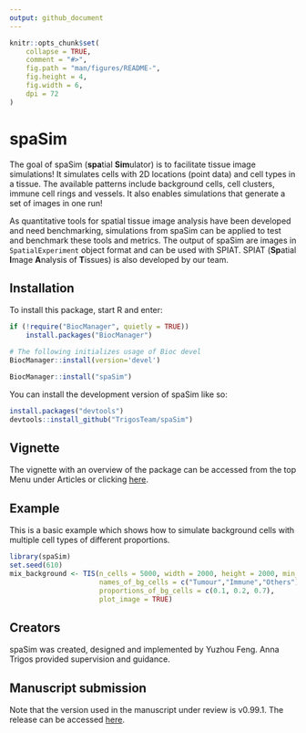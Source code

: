 ```yaml
---
output: github_document
---
```


<!-- README.md is generated from README.Rmd. Please edit that file -->

```r
knitr::opts_chunk$set(
    collapse = TRUE,
    comment = "#>",
    fig.path = "man/figures/README-",
    fig.height = 4,
    fig.width = 6,
    dpi = 72
)
```

# spaSim

<!-- badges: start -->
<!-- badges: end -->
 
The goal of spaSim (**spa**tial **Sim**ulator) is to facilitate tissue image simulations! It simulates cells with 2D locations (point data) and cell types in a tissue. The available patterns include  background cells, cell clusters, immune cell rings and vessels. It also enables simulations that generate a set of images in one run!

As quantitative tools for spatial tissue image analysis have been developed and need benchmarking, simulations from spaSim can be applied to test and benchmark these tools and metrics. The output of spaSim are images in `SpatialExperiment` object format and can be used with SPIAT. SPIAT (**Sp**atial **I**mage **A**nalysis of **T**issues) is also developed by
our team.

 
## Installation

To install this package, start R and enter:
```r
if (!require("BiocManager", quietly = TRUE))
    install.packages("BiocManager")

# The following initializes usage of Bioc devel
BiocManager::install(version='devel')

BiocManager::install("spaSim")
```

 
You can install the development version of spaSim like so:
 
``` r
install.packages("devtools")
devtools::install_github("TrigosTeam/spaSim")
```

## Vignette

The vignette with an overview of the package can be accessed from the
top Menu under Articles or clicking [here](https://trigosteam.github.io/spaSim/articles/vignette.html).

## Example
This is a basic example which shows how to simulate background cells with multiple cell types of different proportions.

```r
library(spaSim)
set.seed(610)
mix_background <- TIS(n_cells = 5000, width = 2000, height = 2000, min_d = 10,
                      names_of_bg_cells = c("Tumour","Immune","Others"),
                      proportions_of_bg_cells = c(0.1, 0.2, 0.7),
                      plot_image = TRUE)

```

## Creators
spaSim was created, designed and implemented by Yuzhou Feng. Anna Trigos provided supervision and guidance.

## Manuscript submission
Note that the version used in the manuscript under review is v0.99.1. The release can be accessed [here](https://github.com/TrigosTeam/spaSim/releases/tag/v0.99.1).
